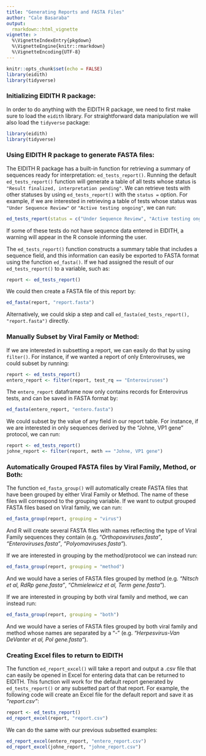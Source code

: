 ```yaml
---
title: "Generating Reports and FASTA Files"
author: "Cale Basaraba"
output: 
  rmarkdown::html_vignette
vignette: >
  %\VignetteIndexEntry{pkgdown}
  %\VignetteEngine{knitr::rmarkdown}
  %\VignetteEncoding{UTF-8}
---
```


```r
knitr::opts_chunk$set(echo = FALSE)
library(eidith)
library(tidyverse)
```
  
  
### Initializing EIDITH R package:

In order to do anything with the EIDITH R package, we need to first make sure to load the `eidith` library. For straightforward data manipulation we will also load the `tidyverse` package:
```r
library(eidith)
library(tidyverse)
```

  
  
### Using EIDITH R package to generate FASTA files:

The EIDITH R package has a built-in function for retrieving a summary of sequences ready for interpretation: `ed_tests_report()`. Running the default `ed_tests_report()` function will generate a table of all tests whose status is `"Result finalized, interpretation pending"`. We can retrieve tests with other statuses by using `ed_tests_report()` with the `status =` option. For example, if we are interested in retrieving a table of tests whose status was `"Under Sequence Review"` or `"Active testing ongoing"`, we can run:  
```r
ed_tests_report(status = c("Under Sequence Review", "Active testing ongoing"))
```

If some of these tests do not have sequence data entered in EIDITH, a warning will appear in the R console informing the user.


The `ed_tests_report()` function constructs a summary table that includes a sequence field, and this information can easily be exported to FASTA format using the function `ed_fasta()`. If we had assigned the result of our `ed_tests_report()` to a variable, such as:  

```r
report <- ed_tests_report()  
```

We could then create a FASTA file of this report by:  
```r
ed_fasta(report, "report.fasta")  
```

Alternatively, we could skip a step and call `ed_fasta(ed_tests_report(), "report.fasta")` directly.
  
  
### Manually Subset by Viral Family or Method:  

If we are interested in subsetting a report, we can easily do that by using `filter()`. For instance, if we wanted a report of only Enteroviruses, we could subset by running:

```r
report <- ed_tests_report()
entero_report <- filter(report, test_rq == "Enteroviruses")

```

The `entero_report` dataframe now only contains records for Enterovirus tests, and can be saved in FASTA format by:

```r
ed_fasta(entero_report, "entero.fasta")
```

We could subset by the value of any field in our report table. For instance, if we are interested in only sequences derived by the "Johne, VP1 gene" protocol, we can run:
```r
report <- ed_tests_report()
johne_report <- filter(report, meth == "Johne, VP1 gene")
```
  
  
### Automatically Grouped FASTA files by Viral Family, Method, or Both:  

The function `ed_fasta_group()` will automatically create FASTA files that have been grouped by either Viral Family or Method. The name of these files will correspond to the grouping variable. If we want to output grouped FASTA files based on Viral family, we can run:

```r
ed_fasta_group(report, grouping = "virus")

```

And R will create several FASTA files with names reflecting the type of Viral Family sequences they contain (e.g. *"Orthopoxviruses.fasta"*, *"Enteroviruses.fasta"*, *"Polyomaviruses.fasta"*).  

If we are interested in grouping by the method/protocol we can instead run:

```r
ed_fasta_group(report, grouping = "method")
```

And we would have a series of FASTA files grouped by method (e.g. *"Nitsch et al, RdRp gene.fasta"*, *"Chmielewicz et al, Term gene.fasta"*).  

If we are interested in grouping by both viral family and method, we can instead run:

```r
ed_fasta_group(report, grouping = "both")
```

And we would have a series of FASTA files grouped by both viral family and method whose names are separated by a "-" (e.g. *"Herpesvirus-Van DeVanter et al, Pol gene.fasta"*).

### Creating Excel files to return to EIDITH  
  
The function `ed_report_excel()` will take a report and output a .csv file that can easily be opened in Excel for entering data that can be returned to EIDITH. This function will work for the default report generated by `ed_tests_report()` or any subsetted part of that report. For example, the following code will create an Excel file for the default report and save it as *"report.csv"*:

```r
report <- ed_tests_report()
ed_report_excel(report, "report.csv")
```
  
We can do the same with our previous subsetted examples:  
```r
ed_report_excel(entero_report, "entero_report.csv")
ed_report_excel(johne_report, "johne_report.csv")
```
